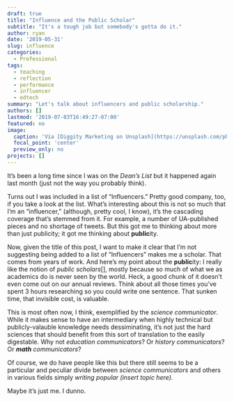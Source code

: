 ```yaml
---
draft: true
title: "Influence and the Public Scholar"
subtitle: "It's a tough job but somebody's gotta do it."
author: ryan
date: '2019-05-31'
slug: influence
categories:
  - Professional
tags:
  - teaching
  - reflection
  - performance
  - influencer
  - edtech
summary: "Let's talk about influencers and public scholarship."
authors: []
lastmod: '2019-07-03T16:49:27-07:00'
featured: no
image:
  caption: 'Via [Diggity Marketing on Unsplash](https://unsplash.com/photos/QFZ_72_NxIQ)'
  focal_point: 'center'
  preview_only: no
projects: []
---
```


It's been a long time since I was on the _Dean's List_ but it happened again last month (just not the way you probably think).

Turns out I was included in a list of "Influencers." Pretty good company, too, if you take a look at the list. What's interesting about this is not so much that I'm an "influencer," (although, pretty cool, I know), it's the cascading coverage that's stemmed from it. For example, a number of UA-published pieces and no shortage of tweets. But this got me to thinking about more than just publicity; it got me thinking about **public**ity. 

Now, given the title of this post, I want to make it clear that I'm not suggesting being added to a list of "Influencers" makes me a scholar. That comes from years of work. And here's my point about the **public**ity: I really like the notion of *public scholars*[], mostly because so much of what we as academics do is never seen by the world. Heck, a good chunk of it doesn't even come out on our annual reviews. Think about all those times you've spent 3 hours researching so you could write one sentence. That sunken time, that invisible cost, is valuable.

This is most often now, I think, exemplified by the *science communicator*. While it makes sense to have an intermediary when highly technical but publicly-valauble knowledge needs dessiminating, it's not just the hard sciences that should benefit from this sort of translation to the easily digestable. Why not *education communicators*? Or *history communicators*? Or ***math** communicators*? 

Of course, we do have people like this but there still seems to be a particular and peculiar divide between *science communicators* and others in various fields simply *writing popular (insert topic here)*.

Maybe it's just me. I dunno.
